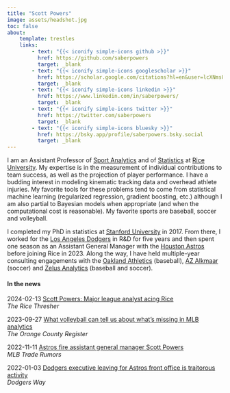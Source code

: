 ```yaml
---
title: "Scott Powers"
image: assets/headshot.jpg
toc: false
about:
    template: trestles
    links:
        - text: "{{< iconify simple-icons github >}}"
          href: https://github.com/saberpowers
          target: _blank
        - text: "{{< iconify simple-icons googlescholar >}}"
          href: https://scholar.google.com/citations?hl=en&user=lcXNms8AAAAJ
          target: _blank
        - text: "{{< iconify simple-icons linkedin >}}"
          href: https://www.linkedin.com/in/saberpowers/
          target: _blank
        - text: "{{< iconify simple-icons twitter >}}"
          href: https://twitter.com/saberpowers
          target: _blank
        - text: "{{< iconify simple-icons bluesky >}}"
          href: https://bsky.app/profile/saberpowers.bsky.social
          target: _blank
---
```


I am an Assistant Professor of [Sport Analytics](https://sport.rice.edu/){target="_blank"} and of [Statistics](https://statistics.rice.edu/){target="_blank"} at [Rice University](https://www.rice.edu/){target="_blank"}. My expertise is in the measurement of individual contributions to team success, as well as the projection of player performance. I have a budding interest in modeling kinematic tracking data and overhead athlete injuries. My favorite tools for these problems tend to come from statistical machine learning (regularized regression, gradient boosting, etc.) although I am also partial to Bayesian models when appropriate (and when the computational cost is reasonable). My favorite sports are baseball, soccer and volleyball.

I completed my PhD in statistics at [Stanford University](https://www.stanford.edu/){target="_blank"} in 2017. From there, I worked for the [Los Angeles Dodgers](https://www.mlb.com/dodgers){target="_blank"} in R&D for five years and then spent one season as an Assistant General Manager with the [Houston Astros](https://www.mlb.com/astros){target="_blank"} before joining Rice in 2023. Along the way, I have held multiple-year consulting engagements with the [Oakland Athletics](https://www.mlb.com/athletics){target="_blank"} (baseball), [AZ Alkmaar](https://www.az.nl/en){target="_blank"} (soccer) and [Zelus Analytics](https://zelusanalytics.com/){target="_blank"} (baseball and soccer).

#### In the news

2024-02-13 [​​Scott Powers: Major league analyst acing Rice](https://www.ricethresher.org/article/2024/02/scott-powers-major-league-analyst-acing-rice){target="_blank"}\
*The Rice Thresher*

2023-09-27 [What volleyball can tell us about what’s missing in MLB analytics](https://www.ocregister.com/2023/09/27/hoornstra-reckoning-with-the-powers-and-limits-of-analytics-in-baseball/){target="_blank"}\
*The Orange County Register*

2022-11-11 [Astros fire assistant general manager Scott Powers](https://www.mlbtraderumors.com/2022/11/astros-fire-assistant-general-manager-scott-powers.html){target="_blank"}\
*MLB Trade Rumors*

2022-01-03 [Dodgers executive leaving for Astros front office is traitorous activity](https://dodgersway.com/2022/01/03/dodgers-executive-leaving-astros-front-office-traitorous-activity/){target="_blank"}\
*Dodgers Way*

